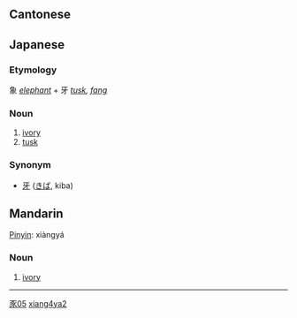 {{zh-hanzi|[[象]][[牙]]}}
==Cantonese==

== Japanese ==
{{ja-kanjitab|象|牙}}
===Etymology===
象 ''[[elephant]]'' + 牙 ''[[tusk]], [[fang]]''

===Noun===
{{ja-noun|k|hira=ぞうげ|rom=zōge|hidx=そうげ'}}
# [[ivory]]
# [[tusk]]

===Synonym===
* [[牙]] ([[きば]], kiba)

==Mandarin==
[[Pinyin]]: xiàngyá
===Noun===
# [[ivory]]

[[Category:zh-tw:Elephant|豕05]]
[[Category:zh-cn:Elephant|xiang4ya2]]
----